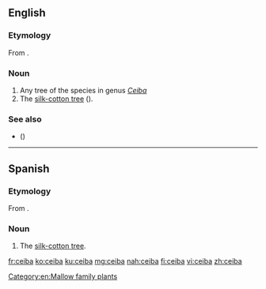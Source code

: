 {{also|Ceiba}}
==English==
{{wikipedia}}
===Etymology===
From {{etyl|es|en}} {{m|es|ceiba}}.

===Noun===
{{en-noun|s|ceiba}}

# Any tree of the species in genus ''[[Ceiba]]''
# The [[silk-cotton tree]] ({{taxlink|Bombax ceiba|species|noshow=1}}).

===See also===
* {{vern|ceibo}} ({{taxlink|Erythrina crista-galli|species|noshow=1}})

----

==Spanish==
===Etymology===
From {{etyl|tnq|es}}.
===Noun===
{{es-noun|f}}

# The [[silk-cotton tree]].

[[Category:en:Mallow family plants]]

[[fr:ceiba]]
[[ko:ceiba]]
[[ku:ceiba]]
[[mg:ceiba]]
[[nah:ceiba]]
[[fi:ceiba]]
[[vi:ceiba]]
[[zh:ceiba]]